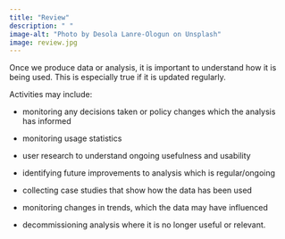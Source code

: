 ```yaml
---
title: "Review"
description: " "
image-alt: "Photo by Desola Lanre-Ologun on Unsplash"
image: review.jpg
---
```


Once we produce data or analysis, it is important to understand how it is being used. This is especially true if it is updated regularly.  

Activities may include:  

- monitoring any decisions taken or policy changes which the analysis has informed 

- monitoring usage statistics 

- user research to understand ongoing usefulness and usability 

- identifying future improvements to analysis which is regular/ongoing 

- collecting case studies that show how the data has been used 

- monitoring changes in trends, which the data may have influenced 

- decommissioning analysis where it is no longer useful or relevant.